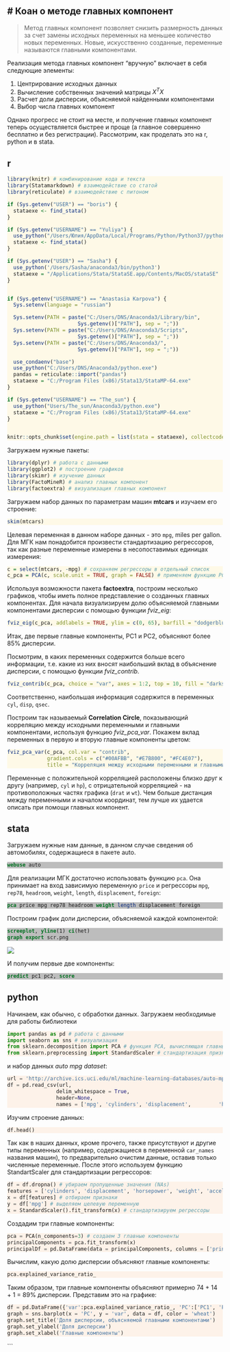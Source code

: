 # Коан о методе главных компонент {#pca}
---
<style>
pre.r {
    background-color: #FEF9E7 !important;
}
pre.stata {
    background-color: #BDBDBD !important;
}
pre.python {
    background-color: #FDF2E9 !important;
}
</style> 

> Метод главных компонент позволяет снизить размерность данных за счет замены исходных переменных на меньшее количество новых переменных. Новые, искусственно созданные, переменные называются главными компонентами.

Реализация метода главных компонент "вручную" включает в себя следующие элементы:

1. Центрирование исходных данных
2. Вычисление собственных значений матрицы $X^TX$
3. Расчет доли дисперсии, объясняемой найденными компонентами
4. Выбор числа главных компонент

Однако прогресс не стоит на месте, и получение главных компонент теперь осуществляется быстрее и проще (а главное совершенно бесплатно и без регистрации). Рассмотрим, как проделать это на r, python и в stata.

## r
```r
library(knitr) # комбинирование кода и текста
library(Statamarkdown) # взаимодействие со статой
library(reticulate) # взаимодействие с питоном

if (Sys.getenv("USER") == "boris") {
  stataexe <- find_stata()
}

if (Sys.getenv("USERNAME") == "Yuliya") {
  use_python("/Users/Юлия/AppData/Local/Programs/Python/Python37/python.exe")
  stataexe <- find_stata()
}

if (Sys.getenv("USER") == "Sasha") {
  use_python('/Users/Sasha/anaconda3/bin/python3')
  stataexe = "/Applications/Stata/StataSE.app/Contents/MacOS/stataSE"
}


if (Sys.getenv("USERNAME") == "Anastasia Karpova") {
  Sys.setenv(language = "russian")

  Sys.setenv(PATH = paste("C:/Users/DNS/Anaconda3/Library/bin",
                       Sys.getenv()["PATH"], sep = ";"))
  Sys.setenv(PATH = paste("C:/Users/DNS/Anaconda3/Scripts",
                       Sys.getenv()["PATH"], sep = ";"))
  Sys.setenv(PATH = paste("C:/Users/DNS/Anaconda3/",
                       Sys.getenv()["PATH"], sep = ";"))

  use_condaenv("base")
  use_python("C:/Users/DNS/Anaconda3/python.exe")
  pandas = reticulate::import("pandas")
  stataexe = "C:/Program Files (x86)/Stata13/StataMP-64.exe"
}

if (Sys.getenv("USERNAME") == "The_sun") {
  use_python("Users/The_sun/Anaconda3/python.exe")
  stataexe = "C:/Program Files (x86)/Stata13/StataMP-64.exe"
}


knitr::opts_chunk$set(engine.path = list(stata = stataexe), collectcode = TRUE)
```
Загружаем нужные пакеты:
```r
library(dplyr) # работа с данными
library(ggplot2) # построение графиков
library(skimr) # изучение данных
library(FactoMineR) # анализ главных компонент
library(factoextra) # визуализация главных компонент 
```
Загружаем набор данных по параметрам машин **mtcars** и изучаем его строение:
```r
skim(mtcars)
```
Целевая переменная в данном наборе данных - это `mpg`, miles per gallon. Для МГК нам понадобится произвести стандартизацию регрессоров, так как разные переменные измерены в несопоставимых единицах измерения: 
```r
c = select(mtcars, -mpg) # сохраняем регрессоры в отдельный список
c_pca = PCA(c, scale.unit = TRUE, graph = FALSE) # применяем функцию PCA для нахождения главных компонент, при этом проводим их стандартизацию (scale.unit=TRUE)
```
Используя возможности пакета **factoextra**, построим несколько графиков, чтобы иметь полное представление о созданных главных компонентах. Для начала визуализируем долю объясняемой главными компонентами дисперсии с помощью функции *fviz_eig*:
```r
fviz_eig(c_pca, addlabels = TRUE, ylim = c(0, 65), barfill = "dodgerblue2", barcolor = "dodgerblue4", linecolor = "black", title = "Доля объясняемой дисперсии")
```

Итак, две первые главные компоненты, PC1 и PC2, объясняют более 85% дисперсии.

Посмотрим, в каких переменных содержится больше всего информации, т.е. какие из них вносят наибольший вклад в объяснение дисперсии, с помощью функции *fviz_contrib*. 
```r
fviz_contrib(c_pca, choice = "var", axes = 1:2, top = 10, fill = "darkseagreen2", linecolor = "black", title = "Вклад переменных в первую и вторую главные компоненты")
```

Соответственно, наибольшая информация содержится в переменных `cyl`, `disp`, `qsec`.

Построим так называемый **Correlation Circle**, показывающий корреляцию между исходными переменными и главными компонентами, используя функцию *fviz_pca_var*. Покажем вклад переменных в первую и вторую главные компоненты цветом:
```r
fviz_pca_var(c_pca, col.var = "contrib",
             gradient.cols = c("#00AFBB", "#E7B800", "#FC4E07"),
             title = "Корреляция между исходными переменными и главными компонентами")
```

Переменные с положительной корреляцией расположены близко друг к другу (например, `cyl` и `hp`), с отрицательной корреляцией - на противоположных частях графика (`drat` и `wt`). Чем больше дистанция между переменными и началом координат, тем лучше их удается описать при помощи главных компонент.

## stata

Загружаем нужные нам данные, в данном случае сведения об автомобилях, содержащиеся в пакете auto.
```stata
webuse auto
```

Для реализации МГК достаточно использовать функцию `pca`. Она принимает на вход зависимую переменную `price` и регрессоры `mpg`, `rep78`, `headroom`, `weight`, `length`, `displacement`, `foreign`:
```stata
pca price mpg rep78 headroom weight length displacement foreign
```
Построим график доли дисперсии, объясняемой каждой компонентой:
```stata
screeplot, yline(1) ci(het) 
graph export scr.png
```
![](scr.png)

И получим первые две компоненты:
```stata
predict pc1 pc2, score
```

## python
Начинаем, как обычно, с обработки данных. Загружаем необходимые для работы библиотеки
```python
import pandas as pd # работа с данными
import seaborn as sns # визуализация
from sklearn.decomposition import PCA # функция PCA, вычисляющая главные компоненты
from sklearn.preprocessing import StandardScaler # стандартизация признаков 
```
и набор данных *auto mpg dataset*:
```python
url = 'http://archive.ics.uci.edu/ml/machine-learning-databases/auto-mpg/auto-mpg.data-original'
df = pd.read_csv(url, 
                delim_whitespace = True, 
                header=None,
                names = ['mpg', 'cylinders', 'displacement',         'horsepower', 'weight', 'acceleration', 'model', 'origin', 'car_name'])  
```
Изучим строение данных:
```python
df.head()
```
Так как в наших данных, кроме прочего, также присутствуют и другие типы переменных (например, содержащиеся в переменной `car_names` названия машин), то предварительно очистим данные, оставив только численные переменные. После этого используем функцию StandartScaler для стандартизации регрессоров:
```python
df = df.dropna() # убираем пропущенные значения (NAs)
features = ['cylinders', 'displacement', 'horsepower', 'weight', 'acceleration', 'origin'] # добавляем количественные регрессоры в отдельный список, убираем переменные car_names, model
x = df[features] # отбираем признаки
y = df['mpg'] # выделяем целевую переменную
x = StandardScaler().fit_transform(x) # стандартизируем регрессоры
```
Создадим три главные компоненты:
```python
pca = PCA(n_components=3) # создаем 3 главные компоненты
principalComponents = pca.fit_transform(x)
principalDf = pd.DataFrame(data = principalComponents, columns = ['principal component 1', 'principal component 2', 'principal component 3']) # создаем таблицу, в которую сохраняем значения найденных компонент
```
Вычислим, какую долю дисперсии объясняют главные компоненты:
```python
pca.explained_variance_ratio_
```
Таким образом, три главные компоненты объясняют примерно 74 + 14 + 1 = 89% дисперсии.
Представим это на графике:
```python
df = pd.DataFrame({'var':pca.explained_variance_ratio_, 'PC':['PC1', 'PC2', 'PC3']})
graph = sns.barplot(x = 'PC', y = 'var', data = df, color = 'wheat')
graph.set_title('Доля дисперсии, объясняемой главными компонентами')
graph.set_ylabel('Доля дисперсии')
graph.set_xlabel('Главные компоненты')
```
```